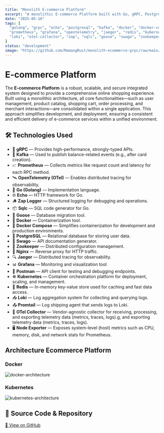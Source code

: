 ```yaml
---
title: "Monolith E-commerce Platform"
excerpt: "A monolithic E-commerce Platform built with Go, gRPC, PostgreSQL, and Kafka with full observability stack."
date: "2025-05-18"
tags: [
  "golang", "grpc", "echo", "postgresql", "kafka", "docker", "docker-compose",
  "prometheus", "grafana", "opentelemetry", "jaeger", "redis", "kubernetes",
  "loki", "otel-collector", "zap", "sqlc", "goose", "swago", "zookeeper", "nginx", "node-exporter", "postman"
]
status: "development"
image: "https://github.com/MamangRust/monolith-ecommerce-grpc/raw/main/images/architecture_ecommerce_kubernetes.png"
---
```


# E-commerce Platform

The **E-commerce Platform** is a robust, scalable, and secure integrated system designed to provide a comprehensive online shopping experience. Built using a monolithic architecture, all core functionalities—such as user management, product catalog, shopping cart, order processing, and merchant interactions—are consolidated within a single application. This approach simplifies development,  and deployment, ensuring a consistent and efficient delivery of e-commerce services within a unified environment.


## 🛠️ Technologies Used
- 🚀 **gRPC** — Provides high-performance, strongly-typed APIs.
- 📡 **Kafka** — Used to publish balance-related events (e.g., after card creation).
- 📈 **Prometheus** — Collects metrics like request count and latency for each RPC method.
- 🛰️ **OpenTelemetry (OTel)** — Enables distributed tracing for observability.
- 🦫 **Go (Golang)** — Implementation language.
- 🌐 **Echo** — HTTP framework for Go.
- 🪵 **Zap Logger** — Structured logging for debugging and operations.
- 📦 **Sqlc** — SQL code generator for Go.
- 🧳 **Goose** — Database migration tool.
- 🐳 **Docker** — Containerization tool.
- 🧱 **Docker Compose** — Simplifies containerization for development and production environments.
- 🐘 **PostgreSQL** — Relational database for storing user data.
- 📃 **Swago** — API documentation generator.
- 🧭 **Zookeeper** — Distributed configuration management.
- 🔀 **Nginx** — Reverse proxy for HTTP traffic.
- 🔍 **Jaeger** — Distributed tracing for observability.
- 📊 **Grafana** — Monitoring and visualization tool.
- 🧪 **Postman** — API client for testing and debugging endpoints.
- ☸️ **Kubernetes** — Container orchestration platform for deployment, scaling, and management.
- 🧰 **Redis** — In-memory key-value store used for caching and fast data access.
- 📥 **Loki** — Log aggregation system for collecting and querying logs.
- 📤 **Promtail** — Log shipping agent that sends logs to Loki.
- 🔧 **OTel Collector** — Vendor-agnostic collector for receiving, processing, and exporting telemetry data (metrics, traces, logs).g, and exporting telemetry data (metrics, traces, logs).
- 🖥️ **Node Exporter** — Exposes system-level (host) metrics such as CPU, memory, disk, and network stats for Prometheus.


## Architecture Ecommerce Platform

### Docker

<img src="https://github.com/MamangRust/monolith-ecommerce-grpc/raw/main/images/architecture_ecommerce_docker.png" alt="docker-architecture" />


### Kubernetes

<img src="https://github.com/MamangRust/monolith-ecommerce-grpc/raw/main/images/architecture_ecommerce_kubernetes.png" alt="kubernetes-architecture" />


## 🔗 Source Code & Repository
[📌 View on GitHub](https://github.com/MamangRust/monolith-ecommerce-grpc)